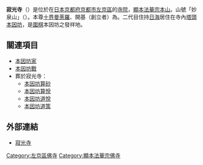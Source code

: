 {{日本寺院
| name = 寂光寺
| img = File:Jakkoji3956.JPG
| img_capt = 仁王門通東大路西入南側
| image_width = 260
| nihongo = 寂光寺
| hiragana = じゃっこうじ
| romaji = Jakkō-ji
| location = [[京都府|京都府]][[京都市|京都市]][[左京區|左京區]]仁王門通東大路西入ル北門前町469
| sangou = 妙泉山
| section = [[顯本法華宗|顯本法華宗]][[本山_(佛教)|本山]]
| god = [[曼荼羅|十界曼荼羅]]
| found_year = [[天正_(日本)|天正]]6年（1578年）
| founder = {{link-ja|日淵|日淵}}（開基）
| official_name = 
| alias = 
| struct = 
| title = [[洛中法華21寺|洛中法華21寺]]
| cultural_collection = 
}}
'''寂光寺'''（{{Lang|ja|じゃっこうじ}}）是位於在[[日本|日本]][[京都府|京都府]][[京都市|京都市]][[左京區|左京區]]的[[寺院|寺院]]，[[顯本法華宗|顯本法華宗]][[本山_(佛教)|本山]]。山號「妙泉山」（{{lang|ja|みょうせんざん}}）。本尊[[曼荼羅|十界曼荼羅]]、開基（創立者）為{{link-ja|日淵|日淵}}。二代目住持[[本因坊算砂|日海]]居住在寺內[[塔頭|塔頭]][[本因坊家|本因坊]]，是[[圍棋|圍棋]]本因坊之發祥地。

== 關連項目 ==
*[[本因坊家|本因坊家]]
*[[本因坊戰|本因坊戰]]
*葬於寂光寺：
**[[本因坊算砂|本因坊算砂]]
**[[本因坊算悅|本因坊算悅]]
**[[本因坊道悅|本因坊道悅]]
**[[本因坊道策|本因坊道策]]

== 外部連結 ==
{{Commonscat|Jakkoji}}
* [http://kanko.city.kyoto.lg.jp/detail.php?InforKindCode=1&ManageCode=1000098 寂光寺]{{Wayback|url=http://kanko.city.kyoto.lg.jp/detail.php?InforKindCode=1&ManageCode=1000098 |date=20130531082130 }}

{{DEFAULTSORT:Jakkoji}}
[[Category:左京區佛寺|Category:左京區佛寺]]
[[Category:顯本法華宗佛寺|Category:顯本法華宗佛寺]]